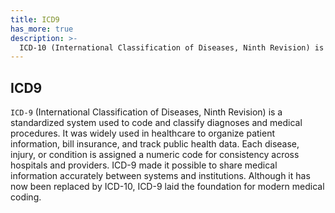 ```yaml
---
title: ICD9
has_more: true
description: >-
  ICD-10 (International Classification of Diseases, Ninth Revision) is a standardized system used to code and classify diagnoses and medical procedures.
---
```


## ICD9

`ICD-9` (International Classification of Diseases, Ninth Revision) is a standardized system used to code and classify diagnoses and medical procedures. It was widely used in healthcare to organize patient information, bill insurance, and track public health data. Each disease, injury, or condition is assigned a numeric code for consistency across hospitals and providers. ICD-9 made it possible to share medical information accurately between systems and institutions. Although it has now been replaced by ICD-10, ICD-9 laid the foundation for modern medical coding.